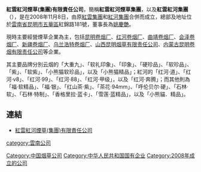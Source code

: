 '''紅雲紅河煙草(集團)有限責任公司'''，簡稱'''紅雲紅河煙草集團'''，以及'''紅雲紅河集團'''（{{lang-en|Hongyunhonghe Tobacco Group Company Limited}}），是在2008年11月8日，由原[[紅雲集團|紅雲集團]]和[[紅河集團|紅河集團]]合併而成立，總部及地址位於[[雲南省|雲南省]][[昆明市|昆明市]][[五華區|五華區]]紅錦路181號，董事長為[[姚慶艷|姚慶艷]]。

現時主要經營煙草企業為主，包括[[昆明卷烟厂|昆明卷烟厂]]、[[红河卷烟厂|红河卷烟厂]]、[[曲靖卷烟厂|曲靖卷烟厂]]、[[会泽卷烟厂|会泽卷烟厂]]、[[新疆卷烟厂|新疆卷烟厂]]、[[乌兰浩特卷烟厂|乌兰浩特卷烟厂]]、[[山西昆明烟草有限责任公司|山西昆明烟草有限责任公司]]、[[内蒙古昆明卷烟有限责任公司|内蒙古昆明卷烟有限责任公司]]等企業。

其主要品牌分別云烟的「大重九」、「软礼印象」、「印象」、「硬珍品」、「软珍品」、「紫」、「软紫」、「小熊猫软珍品」，以及「小熊猫精品」；紅河的「红河·道」、「红河·v8」、「红河·99」、「红河·88」、「红河·甲级」，以及「红河·奔腾」；而其他則為「福·软精品」、「福·银」、「红山茶·紫」、「茶花·94mm」、「呼伦贝尔·硬」、「石林·软」、「石林·特制」、「香格里拉·蓝卡」、「雪莲·蓝精品」，以及「小熊貓．精品」。

==連結==
*[http://www.hyhhgroup.com 紅雲紅河煙草(集團)有限責任公司] {{Wayback|url=http://www.hyhhgroup.com/ |date=20200805154627 }}

{{云南企业}}

[[Category:中国烟草公司|Category:中国烟草公司]]
[[Category:中华人民共和国国有企业|Category:中华人民共和国国有企业]]
[[category:雲南公司|category:雲南公司]]
[[Category:2008年成立的公司|Category:2008年成立的公司]]